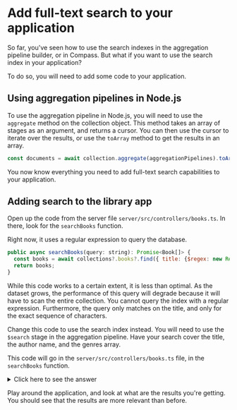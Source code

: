 # Add full-text search to your application

So far, you've seen how to use the search indexes in the aggregation pipeline builder, or in Compass. But what if you want to use the search index in your application?

To do so, you will need to add some code to your application.

## Using aggregation pipelines in Node.js

To use the aggregation pipeline in Node.js, you will need to use the `aggregate` method on the collection object. This method takes an array of stages as an argument, and returns a cursor. You can then use the cursor to iterate over the results, or use the `toArray` method to get the results in an array.

```js
const documents = await collection.aggregate(aggregationPipelines).toArray();
```

You now know everything you need to add full-text search capabilities to your application.

## Adding search to the library app

Open up the code from the server file `server/src/controllers/books.ts`. In there, look for the `searchBooks` function.

Right now, it uses a regular expression to query the database.

```js title='server/src/controllers/books.ts'
public async searchBooks(query: string): Promise<Book[]> {
  const books = await collections?.books?.find({ title: {$regex: new RegExp(query, "i")} }).toArray();
  return books;
}
```
While this code works to a certain extent, it is less than optimal. As the dataset grows, the performance of this query will degrade because it will have to scan the entire collection. You cannot query the index with a regular expression. Furthermore, the query only matches on the title, and only for the exact sequence of characters.

Change this code to use the search index instead. You will need to use the `$search` stage in the aggregation pipeline. Have your search cover the title, the author name, and the genres array.

This code will go in the `server/src/controllers/books.ts` file, in the `searchBooks` function.

<details>
<summary>Click here to see the answer</summary>
<div>

```js title='server/src/controllers/books.ts'
public async searchBooks(query: string): Promise<Book[]> {
  const aggregationPipeline = [
      {
          $search: {
              index: 'fulltextsearch',
              text: {
                  query,
                  path: ['title', 'authors.name', 'genres']
              }
          }
      }
  ];
  const books = await collections?.books?.aggregate(aggregationPipeline).toArray() as Book[];
  return books;
}
```
</div>
</details>

Play around the application, and look at what are the results you're getting. You should see that the results are more relevant than before.